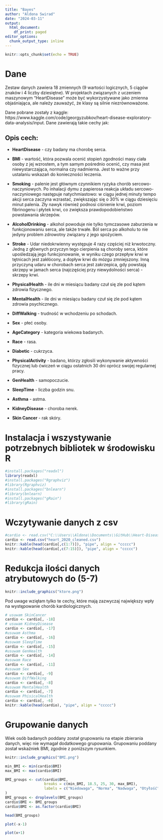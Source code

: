 ```yaml
---
title: "Bayes"
author: "Aldona Swirad"
date: "2024-03-11"
output: 
  html_document:
    df_print: paged
editor_options:
  chunk_output_type: inline
---
```


```r
knitr::opts_chunk$set(echo = TRUE)
```
# Dane

Zestaw danych zawiera 18 zmiennych (9 wartości logicznych, 5 ciągów znaków i 4 liczby dziesiętne). W projektach związanych z uczeniem maszynowym "HeartDisease" może być wykorzystywane jako zmienna objaśniająca, ale należy zauważyć, że klasy są silnie niezrównoważone.

Dane pobrane zostały z kaggle:  https://www.kaggle.com/code/georgyzubkov/heart-disease-exploratory-data-analysis/input.
Dane zawierają takie cechy jak:

## Opis cech:

 - **HeartDisease** - czy badany ma chorobę serca.

 - **BMI** - wartość, która pozwala ocenić stopień zgodności masy ciała osoby z jej wzrostem, a tym samym pośrednio ocenić, czy masa jest niewystarczająca, normalna czy nadmierna. Jest to ważne przy ustalaniu wskazań do konieczności leczenia.

 - **Smoking** - palenie jest głównym czynnikiem ryzyka chorób sercowo-naczyniowych. Po inhalacji dymu z papierosa reakcja układu sercowo-naczyniowego następuje natychmiastowo: w ciągu jednej minuty tempo akcji serca zaczyna wzrastać, zwiększając się o 30% w ciągu dziesięciu minut palenia. Zły nawyk również podnosi ciśnienie krwi, poziom fibrinogenu i płytek krwi, co zwiększa prawdopodobieństwo powstawania skrzepów.

 - **AlcoholDrinking** - alkohol powoduje nie tylko tymczasowe zaburzenia w funkcjonowaniu serca, ale także trwałe. Ból serca po alkoholu to nie jedyny problem zdrowotny związany z jego spożyciem.

 - **Stroke** - Udar niedokrwienny występuje 4 razy częściej niż krwotoczny. Jedną z głównych przyczyn tego cierpienia są choroby serca, które upośledzają jego funkcjonowanie, w wyniku czego przepływ krwi w tętnicach jest zakłócony, a dopływ krwi do mózgu zmniejszony. Inną przyczyną udaru w chorobach serca jest zakrzepica, gdy powstają skrzepy w jamach serca (najczęściej przy niewydolności serca) - skrzepy krwi.

 - **PhysicalHealth** - ile dni w miesiącu badany czuł się zle pod kątem zdrowia fizycznego.

 - **MentalHealth** - ile dni w miesiącu badany czuł się zle pod kątem zdrowia psychicznego.

 - **DiffWalking** - trudność w wchodzeniu po schodach.

 - **Sex** - płeć osoby.

 - **AgeCategory** - kategoria wiekowa badanych.

 - **Race** - rasa.

 - **Diabetic** - cukrzyca.

 - **PhysicalActivity** - badano, którzy zgłosili wykonywanie aktywności fizycznej lub ćwiczeń w ciągu ostatnich 30 dni oprócz swojej regularnej pracy.

 - **GenHealth** - samopoczucie.

 - **SleepTime** - liczba godzin snu.

 - **Asthma** - astma.

 - **KidneyDisease** - choroba nerek.

 - **Skin Cancer** - rak skóry.
 
# Instalacja i wszystywanie potrzebnych bibliotek w środowisku R
```r
#install.packages("readxl")
library(readxl)
#install.packages("Rgraphviz")
#library(Rgraphviz)
#install.packages("bnlearn")
#library(bnlearn)
#install.packages("gRain")
#library(gRain)
```

# Wczytywanie danych z csv
```r
#cardio <- read.csv("C:\\Users\\Aldona\\Documents\\GitHub\\Heart-Disease-data-analysis\\heart_2020_cleaned.csv")
cardio <- read.csv("heart_2020_cleaned.csv")
knitr::kable(head(cardio[,c(1:7)]), "pipe", align = "ccccc")
knitr::kable(head(cardio[,c(7:15)]), "pipe", align = "ccccc")
```

# Redukcja ilości danych atrybutowych do (5-7)
```r
knitr::include_graphics("ktore.png")
```
Pod uwage wzięłam tylko te cechy, które mają zazwyczaj największy wpły na występowanie chorób kardiologicznych.
```r
# usuwam SkinCancer
cardio <- cardio[, -18]
# usuwam KidneyDisease
cardio <- cardio[, -17]
#usuwam Asthma
cardio <- cardio[, -16]
#usuwam SleepTime
cardio <- cardio[, -15]
#usuwam GenHealth
cardio <- cardio[, -14]
#usuwam Race
cardio <- cardio[, -11]
#usuwam Sex
cardio <- cardio[, -9]
#usuwam DiffWalking
cardio <- cardio[, -8]
#usuwam MentalHealth
cardio <- cardio[, -7]
#usuwam PhisicalHealth
cardio <- cardio[, -6]
knitr::kable(head(cardio), "pipe", align = "ccccc")
```

# Grupowanie danych
Wiek osób badanych poddany został grupowaniu na etapie zbierania danych, więc nie wymagał dodatkowego grupowania. Grupowaniu poddany został wskaźniek BMI, zgodnie z poniższym rysunkiem. 

```r
knitr::include_graphics("BMI.png")
```

```r
min_BMI <- min(cardio$BMI)
max_BMI <- max(cardio$BMI)

BMI_groups <- cut(cardio$BMI,
                  breaks = c(min_BMI, 18.5, 25, 30, max_BMI),
                  labels = c("Niedowaga", "Norma", "Nadwaga", "Otyłość")
)
BMI_groups <- droplevels(BMI_groups)
cardio$BMI <- BMI_groups
cardio$BMI <- as.factor(cardio$BMI)

head(BMI_groups)
```

```r
plot(-x-1)
```

```R
plot(x+1)
```



























